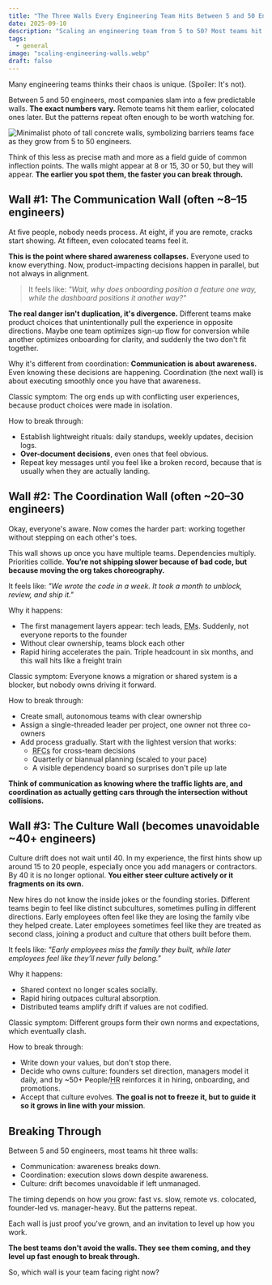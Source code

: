 ```yaml
---
title: "The Three Walls Every Engineering Team Hits Between 5 and 50 Engineers"
date: 2025-09-10
description: "Scaling an engineering team from 5 to 50? Most teams hit three walls: communication, coordination, and culture. Heres how to break through."
tags:
  - general
image: "scaling-engineering-walls.webp"
draft: false
---
```


Many engineering teams thinks their chaos is unique. (Spoiler: It's not).

Between 5 and 50 engineers, most companies slam into a few predictable walls. **The exact numbers vary.** Remote teams hit them earlier, colocated ones later. But the patterns repeat often enough to be worth watching for.

![Minimalist photo of tall concrete walls, symbolizing barriers teams face as they grow from 5 to 50 engineers.](scaling-engineering-walls.webp)

Think of this less as precise math and more as a field guide of common inflection points. The walls might appear at 8 or 15, 30 or 50, but they will appear. **The earlier you spot them, the faster you can break through.**

## Wall #1: The Communication Wall (often ~8–15 engineers)

At five people, nobody needs process. At eight, if you are remote, cracks start showing. At fifteen, even colocated teams feel it.

**This is the point where shared awareness collapses.** Everyone used to know everything. Now, product-impacting decisions happen in parallel, but not always in alignment.

> It feels like: *"Wait, why does onboarding position a feature one way, while the dashboard positions it another way?"*

**The real danger isn't duplication, it's divergence.** Different teams make product choices that unintentionally pull the experience in opposite directions. Maybe one team optimizes sign-up flow for conversion while another optimizes onboarding for clarity, and suddenly the two don't fit together.

Why it's different from coordination: **Communication is about awareness.** Even knowing these decisions are happening. Coordination (the next wall) is about executing smoothly once you have that awareness.

Classic symptom: The org ends up with conflicting user experiences, because product choices were made in isolation.

How to break through:

- Establish lightweight rituals: daily standups, weekly updates, decision logs.
- **Over-document decisions**, even ones that feel obvious.
- Repeat key messages until you feel like a broken record, because that is usually when they are actually landing.

## Wall #2: The Coordination Wall (often ~20–30 engineers)

Okay, everyone's aware. Now comes the harder part: working together without stepping on each other's toes.

This wall shows up once you have multiple teams. Dependencies multiply. Priorities collide. **You’re not shipping slower because of bad code, but because moving the org takes choreography.**

It feels like: *"We wrote the code in a week. It took a month to unblock, review, and ship it."*

Why it happens:

- The first management layers appear: tech leads, <abbr title="Engineering Managers">EMs</abbr>. Suddenly, not everyone reports to the founder
- Without clear ownership, teams block each other
- Rapid hiring accelerates the pain. Triple headcount in six months, and this wall hits like a freight train

Classic symptom: Everyone knows a migration or shared system is a blocker, but nobody owns driving it forward.

How to break through:

- Create small, autonomous teams with clear ownership
- Assign a single-threaded leader per project, one owner not three co-owners
- Add process gradually. Start with the lightest version that works:
    - <abbr title="Request for Comments">RFCs</abbr> for cross-team decisions
    - Quarterly or biannual planning (scaled to your pace)
    - A visible dependency board so surprises don't pile up late

**Think of communication as knowing where the traffic lights are, and coordination as actually getting cars through the intersection without collisions.**

## Wall #3: The Culture Wall (becomes unavoidable ~40+ engineers)

Culture drift does not wait until 40. In my experience, the first hints show up around 15 to 20 people, especially once you add managers or contractors. By 40 it is no longer optional. **You either steer culture actively or it fragments on its own.**

New hires do not know the inside jokes or the founding stories. Different teams begin to feel like distinct subcultures, sometimes pulling in different directions. Early employees often feel like they are losing the family vibe they helped create. Later employees sometimes feel like they are treated as second class, joining a product and culture that others built before them.

It feels like: *"Early employees miss the family they built, while later employees feel like they’ll never fully belong."*

Why it happens:

- Shared context no longer scales socially.
- Rapid hiring outpaces cultural absorption.
- Distributed teams amplify drift if values are not codified.

Classic symptom: Different groups form their own norms and expectations, which eventually clash.

How to break through:

- Write down your values, but don't stop there.
- Decide who owns culture: founders set direction, managers model it daily, and by ~50+ People/<abbr title="Human Resources">HR</abbr> reinforces it in hiring, onboarding, and promotions.
- Accept that culture evolves. **The goal is not to freeze it, but to guide it so it grows in line with your mission**.

## Breaking Through

Between 5 and 50 engineers, most teams hit three walls:

- Communication: awareness breaks down.
- Coordination: execution slows down despite awareness.
- Culture: drift becomes unavoidable if left unmanaged.

The timing depends on how you grow: fast vs. slow, remote vs. colocated, founder-led vs. manager-heavy. But the patterns repeat.

Each wall is just proof you've grown, and an invitation to level up how you work.

**The best teams don't avoid the walls. They see them coming, and they level up fast enough to break through.**

So, which wall is your team facing right now?